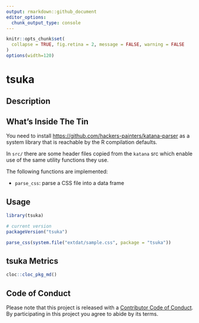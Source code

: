 ```yaml
---
output: rmarkdown::github_document
editor_options: 
  chunk_output_type: console
---
```

```r
knitr::opts_chunk$set(
  collapse = TRUE, fig.retina = 2, message = FALSE, warning = FALSE
)
options(width=120)
```

# tsuka

## Description

## What's Inside The Tin

You need to install <https://github.com/hackers-painters/katana-parser> as a system library that is reachable by the R compilation defaults.

In `src/` there are some header files copied from the `katana` src which enable use of the same utility functions they use.

The following functions are implemented:

- `parse_css`: parse a CSS file into a data frame

## Usage

```r
library(tsuka)

# current version
packageVersion("tsuka")

```

```r
parse_css(system.file("extdat/sample.css", package = "tsuka"))
```

## tsuka Metrics

```r
cloc::cloc_pkg_md()
```

## Code of Conduct

Please note that this project is released with a [Contributor Code of Conduct](CONDUCT.md). 
By participating in this project you agree to abide by its terms.
